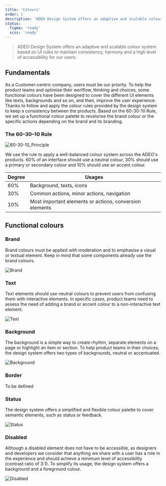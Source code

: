 ```yaml
---
title: 'Colours'
order: 1
description: 'ADEO Design System offers an adaptive and scalable colour system based on UI rules to maintain consistency, harmony and a high level of accessibility for our users.'
status:
  figma: 'ready'
  scss: 'ready'
---
```


> ADEO Design System offers an adaptive and scalable colour system based on UI rules to maintain consistency, harmony and a high level of accessibility for our users.

## Fundamentals

As a Customer-centric company, users must be our priority. To help the product teams and optimise their worlflow, thinking and choices, some functional colours have been designed to cover the different UI elements like texts, backgrounds and so on, and then, improve the user experience.
Thanks to follow and apply the colour rules provided by the design system to keep a consistency between the products.
Based on the 60-30-10 Rule, we set up a functional colour palette to revalorise the brand colour or the specific actions depending on the brand and its branding.

### The 60–30–10 Rule

![60-30-10_Principle](60-30-10_Principle.png)

We use the rule to apply a well-balanced colour system across the ADEO's products. 60% of an interface should use a neutral colour, 30% should use a primary or secondary colour and 10% should use an accent colour.

| Degree | Usages |
| -- | -- |
| 60% | Background, texts, icons |
| 30% | Common actions, minor actions, navigation |
| 10% | Most important elements or actions, conversion elements |

## Functional colours

### Brand

Brand colours must be applied with moderation and to emphasise a visual or textual element. Keep in mind that some components already use the brand colours.

![Brand](Brand.png)

### Text

Text elements should use neutral colours to prevent users from confusing them with interactive elements. In specific cases, product teams need to assess the need of adding a brand or accent colour to a non-interactive text element.

![Text](Text.png)

### Background

The background is a simple way to create rhythm, separate elements on a page or highlight an item or section. To help product teams in their choices, the design system offers two types of backgrounds, neutral or accentuated.

![Background](Background.png)

### Border

To be defined

### Status

The design system offers a simplified and flexible colour palette to cover semantic elements, such as status or feedback.

![Status](Status.png)

### Disabled

Although a disabled element does not have to be accessible, as designers and developers we consider that anything we share with a user has a role in the experience and should achieve a minimum level of accessibility (contrast ratio of 3:1). To simplify its usage, the design system offers a background and a foreground colour.

![Disabled](Disabled.png)